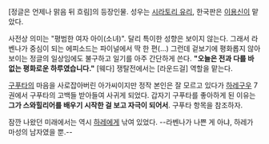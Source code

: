 [정글은 언제나 맑음 뒤 흐림]의 등장인물. 성우는 [[시라토리 유리]], 한국판은 [[이용신]]이 맡았다.

사전상 의미는 "평범한 여자 아이(소녀)". 달리 특이한 성향은 보이지 않는다. 그래서 라벤나가 중심이 되는 에피소드는 파이널에서 딱 한 편(…)
그런데 겉보기에 평화롭지 않아 보이는 정글의 일상임에도 불구하고 일기를 아주 간단하게 쓴다. '''"오늘은 전과 다를 바 없는 평화로운 하루였습니다."'''
[웨다] 쟁탈전에서는 [라운드걸] 역할을 맡는다.

[[구푸타]]의 마음을 사로잡아버린 아가씨이지만 정작 본인은 잘 모르고 있다가 [[하레구우]] 7권에서 구푸타의 고백들 받아들여 사귀게 되었다. 갑자기 구푸타를 좋아하게 된 이유는 '''그가 스와힐리어를 배우기 시작한 걸 보고 자극이 되어서'''. 
구푸타 항목을 참조하자.

잠깐 나왔던 미래에서는 역시 [[하레(정글은 언제나 맑음 뒤 흐림)|하레]]에게 낚여 있었다. --라벤나가 나쁜 게 아냐, 하레가 마성의 남자였을 뿐.--
